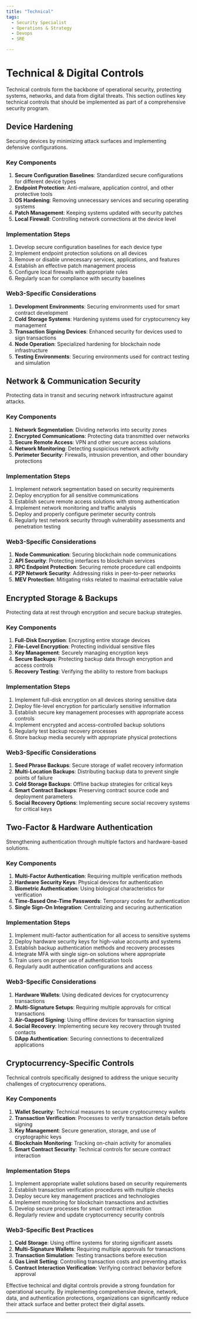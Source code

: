 ```yaml
---
title: "Technical"
tags:
  - Security Specialist
  - Operations & Strategy
  - Devops
  - SRE

---
```




<TagProvider>
<TagFilter />

# Technical & Digital Controls

<TagList tags={frontmatter.tags} />
<AttributionList contributors={frontmatter.contributors} />

Technical controls form the backbone of operational security, protecting systems, networks, and data from digital threats. This section outlines key technical controls that should be implemented as part of a comprehensive security program.

## Device Hardening

Securing devices by minimizing attack surfaces and implementing defensive configurations.

### Key Components

1. **Secure Configuration Baselines**: Standardized secure configurations for different device types
2. **Endpoint Protection**: Anti-malware, application control, and other protective tools
3. **OS Hardening**: Removing unnecessary services and securing operating systems
4. **Patch Management**: Keeping systems updated with security patches
5. **Local Firewall**: Controlling network connections at the device level

### Implementation Steps

1. Develop secure configuration baselines for each device type
2. Implement endpoint protection solutions on all devices
3. Remove or disable unnecessary services, applications, and features
4. Establish an effective patch management process
5. Configure local firewalls with appropriate rules
6. Regularly scan for compliance with security baselines

### Web3-Specific Considerations

1. **Development Environments**: Securing environments used for smart contract development
2. **Cold Storage Systems**: Hardening systems used for cryptocurrency key management
3. **Transaction Signing Devices**: Enhanced security for devices used to sign transactions
4. **Node Operation**: Specialized hardening for blockchain node infrastructure
5. **Testing Environments**: Securing environments used for contract testing and simulation

## Network & Communication Security

Protecting data in transit and securing network infrastructure against attacks.

### Key Components

1. **Network Segmentation**: Dividing networks into security zones
2. **Encrypted Communications**: Protecting data transmitted over networks
3. **Secure Remote Access**: VPN and other secure access solutions
4. **Network Monitoring**: Detecting suspicious network activity
5. **Perimeter Security**: Firewalls, intrusion prevention, and other boundary protections

### Implementation Steps

1. Implement network segmentation based on security requirements
2. Deploy encryption for all sensitive communications
3. Establish secure remote access solutions with strong authentication
4. Implement network monitoring and traffic analysis
5. Deploy and properly configure perimeter security controls
6. Regularly test network security through vulnerability assessments and penetration testing

### Web3-Specific Considerations

1. **Node Communication**: Securing blockchain node communications
2. **API Security**: Protecting interfaces to blockchain services
3. **RPC Endpoint Protection**: Securing remote procedure call endpoints
4. **P2P Network Security**: Addressing risks in peer-to-peer networks
5. **MEV Protection**: Mitigating risks related to maximal extractable value

## Encrypted Storage & Backups

Protecting data at rest through encryption and secure backup strategies.

### Key Components

1. **Full-Disk Encryption**: Encrypting entire storage devices
2. **File-Level Encryption**: Protecting individual sensitive files
3. **Key Management**: Securely managing encryption keys
4. **Secure Backups**: Protecting backup data through encryption and access controls
5. **Recovery Testing**: Verifying the ability to restore from backups

### Implementation Steps

1. Implement full-disk encryption on all devices storing sensitive data
2. Deploy file-level encryption for particularly sensitive information
3. Establish secure key management processes with appropriate access controls
4. Implement encrypted and access-controlled backup solutions
5. Regularly test backup recovery processes
6. Store backup media securely with appropriate physical protections

### Web3-Specific Considerations

1. **Seed Phrase Backups**: Secure storage of wallet recovery information
2. **Multi-Location Backups**: Distributing backup data to prevent single points of failure
3. **Cold Storage Backups**: Offline backup strategies for critical keys
4. **Smart Contract Backups**: Preserving contract source code and deployment parameters
5. **Social Recovery Options**: Implementing secure social recovery systems for critical keys

## Two-Factor & Hardware Authentication

Strengthening authentication through multiple factors and hardware-based solutions.

### Key Components

1. **Multi-Factor Authentication**: Requiring multiple verification methods
2. **Hardware Security Keys**: Physical devices for authentication
3. **Biometric Authentication**: Using biological characteristics for verification
4. **Time-Based One-Time Passwords**: Temporary codes for authentication
5. **Single Sign-On Integration**: Centralizing and securing authentication

### Implementation Steps

1. Implement multi-factor authentication for all access to sensitive systems
2. Deploy hardware security keys for high-value accounts and systems
3. Establish backup authentication methods and recovery processes
4. Integrate MFA with single sign-on solutions where appropriate
5. Train users on proper use of authentication tools
6. Regularly audit authentication configurations and access

### Web3-Specific Considerations

1. **Hardware Wallets**: Using dedicated devices for cryptocurrency transactions
2. **Multi-Signature Setups**: Requiring multiple approvals for critical transactions
3. **Air-Gapped Signing**: Using offline devices for transaction signing
4. **Social Recovery**: Implementing secure key recovery through trusted contacts
5. **DApp Authentication**: Securing connections to decentralized applications

## Cryptocurrency-Specific Controls

Technical controls specifically designed to address the unique security challenges of cryptocurrency operations.

### Key Components

1. **Wallet Security**: Technical measures to secure cryptocurrency wallets
2. **Transaction Verification**: Processes to verify transaction details before signing
3. **Key Management**: Secure generation, storage, and use of cryptographic keys
4. **Blockchain Monitoring**: Tracking on-chain activity for anomalies
5. **Smart Contract Security**: Technical controls for secure contract interaction

### Implementation Steps

1. Implement appropriate wallet solutions based on security requirements
2. Establish transaction verification procedures with multiple checks
3. Deploy secure key management practices and technologies
4. Implement monitoring for blockchain transactions and activities
5. Develop secure processes for smart contract interaction
6. Regularly review and update cryptocurrency security controls

### Web3-Specific Best Practices

1. **Cold Storage**: Using offline systems for storing significant assets
2. **Multi-Signature Wallets**: Requiring multiple approvals for transactions
3. **Transaction Simulation**: Testing transactions before execution
4. **Gas Limit Setting**: Controlling transaction costs and preventing attacks
5. **Contract Interaction Verification**: Verifying contract behavior before approval

Effective technical and digital controls provide a strong foundation for operational security. By implementing comprehensive device, network, data, and authentication protections, organizations can significantly reduce their attack surface and better protect their digital assets.

---

</TagProvider>
<ContributeFooter />